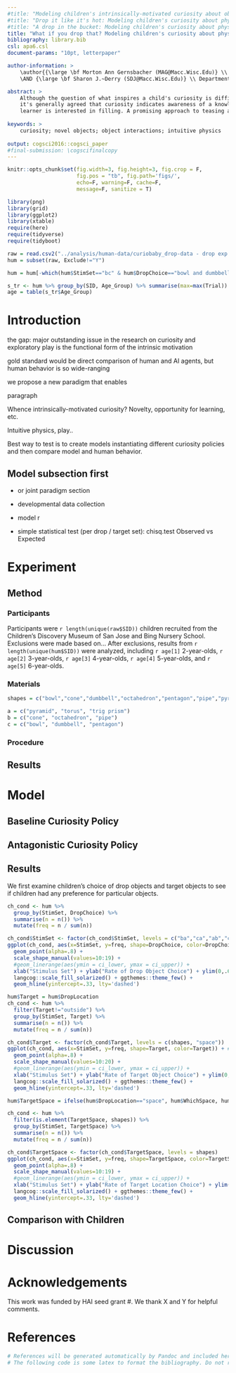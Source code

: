 ```yaml
---
#title: "Modeling children's intrinsically-motivated curiosity about object interactions"
#title: "Drop it like it's hot: Modeling children's curiosity about physical interactions"
#title: "A drop in the bucket: Modeling children's curiosity about physical interactions"
title: "What if you drop that? Modeling children's curiosity about physical interactions"
bibliography: library.bib
csl: apa6.csl
document-params: "10pt, letterpaper"

author-information: > 
    \author{{\large \bf Morton Ann Gernsbacher (MAG@Macc.Wisc.Edu)} \\ Department of Psychology, 1202 W. Johnson Street \\ Madison, WI 53706 USA
    \AND {\large \bf Sharon J.~Derry (SDJ@Macc.Wisc.Edu)} \\ Department of Educational Psychology, 1025 W. Johnson Street \\ Madison, WI 53706 USA}

abstract: >
    Although the question of what inspires a child's curiosity is difficult to determine,
    it's generally agreed that curiosity indicates awareness of a knowledge gap that the 
    learner is interested in filling. A promising approach to teasing apart 
    
keywords: >
    curiosity; novel objects; object interactions; intuitive physics
    
output: cogsci2016::cogsci_paper
#final-submission: \cogscifinalcopy
---
```


```r
knitr::opts_chunk$set(fig.width=3, fig.height=3, fig.crop = F, 
                      fig.pos = "tb", fig.path='figs/',
                      echo=F, warning=F, cache=F, 
                      message=F, sanitize = T)
```

```r
library(png)
library(grid)
library(ggplot2)
library(xtable)
require(here)
require(tidyverse)
require(tidyboot)
```

```r
raw = read.csv2("../analysis/human-data/curiobaby_drop-data - drop exp.csv", sep=',', header=T, stringsAsFactors=F)
hum = subset(raw, Exclude!="Y")

hum = hum[-which(hum$StimSet=="bc" & hum$DropChoice=="bowl and dumbbell"),] # chose two - exclude

s_tr <- hum %>% group_by(SID, Age_Group) %>% summarise(max=max(Trial)) %>% arrange(max)
age = table(s_tr$Age_Group)
```

# Introduction 

the gap: major outstanding issue in the research on curiosity and exploratory play is the functional form of the intrinsic motivation

gold standard would be direct comparison of human and AI agents, but human behavior is so wide-ranging

we propose a new paradigm that enables 

paragraph 

Whence intrinsically-motivated curiosity?
Novelty, opportunity for learning, etc.

Intuitive physics, play..

Best way to test is to create models instantiating different curiosity policies and then compare model and human behavior.

## Model subsection first

- or joint paradigm section
- developmental data collection
- model r

- simple statistical test (per drop / target set): 
chisq.test 
Observed vs Expected

# Experiment

## Method

### Participants
Participants were `r length(unique(raw$SID))` children recruited from the Children's Discovery Museum of San Jose and Bing Nursery School.
Exclusions were made based on...
After exclusions, results from `r length(unique(hum$SID))` were analyzed, including `r age[1]` 2-year-olds, `r age[2]` 3-year-olds, `r age[3]` 4-year-olds, `r age[4]` 5-year-olds, and `r age[5]` 6-year-olds. 

### Materials

```r
shapes = c("bowl","cone","dumbbell","octahedron","pentagon","pipe","pyramid","torus","trig prism")

a = c("pyramid", "torus", "trig prism")
b = c("cone", "octahedron", "pipe")
c = c("bowl", "dumbbell", "pentagon")
```

### Procedure


## Results



# Model

## Baseline Curiosity Policy

## Antagonistic Curiosity Policy

## Results

We first examine children's choice of drop objects and target objects to see if children had any preference for particular objects.

```r
ch_cond <- hum %>% 
  group_by(StimSet, DropChoice) %>%
  summarise(n = n()) %>%
  mutate(freq = n / sum(n)) 

ch_cond$StimSet <- factor(ch_cond$StimSet, levels = c("ba","ca","ab","cb","ac","bc"))
ggplot(ch_cond, aes(x=StimSet, y=freq, shape=DropChoice, color=DropChoice)) + # , size=n
  geom_point(alpha=.8) +
  scale_shape_manual(values=10:19) +
  #geom_linerange(aes(ymin = ci_lower, ymax = ci_upper)) +
  xlab("Stimulus Set") + ylab("Rate of Drop Object Choice") + ylim(0,.66) + 
  langcog::scale_fill_solarized() + ggthemes::theme_few() + 
  geom_hline(yintercept=.33, lty='dashed')
```

```r
hum$Target = hum$DropLocation
ch_cond <- hum %>% 
  filter(Target!="outside") %>%
  group_by(StimSet, Target) %>%
  summarise(n = n()) %>%
  mutate(freq = n / sum(n)) 

ch_cond$Target <- factor(ch_cond$Target, levels = c(shapes, "space"))
ggplot(ch_cond, aes(x=StimSet, y=freq, shape=Target, color=Target)) + # , size=n
  geom_point(alpha=.8) +
  scale_shape_manual(values=10:20) +
  #geom_linerange(aes(ymin = ci_lower, ymax = ci_upper)) +
  xlab("Stimulus Set") + ylab("Rate of Target Object Choice") + ylim(0,.66) + 
  langcog::scale_fill_solarized() + ggthemes::theme_few() + 
  geom_hline(yintercept=.33, lty='dashed')
```

```r

hum$TargetSpace = ifelse(hum$DropLocation=="space", hum$WhichSpace, hum$DropLocation)

ch_cond <- hum %>% 
  filter(is.element(TargetSpace, shapes)) %>%
  group_by(StimSet, TargetSpace) %>%
  summarise(n = n()) %>%
  mutate(freq = n / sum(n)) 

ch_cond$TargetSpace <- factor(ch_cond$TargetSpace, levels = shapes)
ggplot(ch_cond, aes(x=StimSet, y=freq, shape=TargetSpace, color=TargetSpace)) + # , size=n
  geom_point(alpha=.8) +
  scale_shape_manual(values=10:19) +
  #geom_linerange(aes(ymin = ci_lower, ymax = ci_upper)) +
  xlab("Stimulus Set") + ylab("Rate of Target Location Choice") + ylim(0,.66) + 
  langcog::scale_fill_solarized() + ggthemes::theme_few() + 
  geom_hline(yintercept=.33, lty='dashed')
```

## Comparison with Children



# Discussion 



# Acknowledgements

This work was funded by HAI seed grant #. 
We thank X and Y for helpful comments.

# References 

```r
# References will be generated automatically by Pandoc and included here.
# The following code is some latex to format the bibliography. Do not remove it.
```

\setlength{\parindent}{-0.1in} 
\setlength{\leftskip}{0.125in}
\noindent
